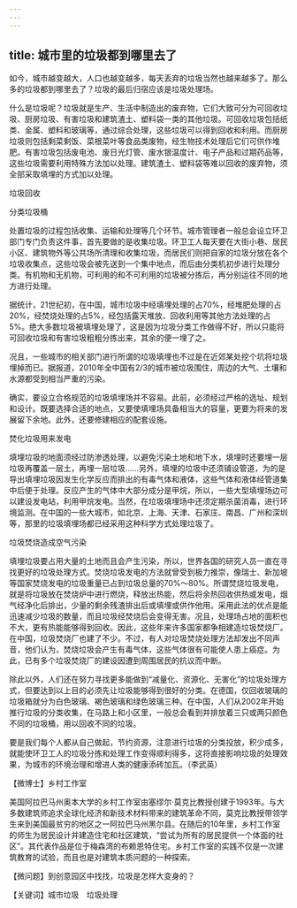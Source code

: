 ```yaml
---
---
---
```

title: 城市里的垃圾都到哪里去了
---






如今，城市越变越大，人口也越变越多，每天丢弃的垃圾当然也越来越多了。那么多的垃圾都到哪里去了？垃圾的最后归宿应该是垃圾处理场。

什么是垃圾呢？垃圾就是生产、生活中制造出的废弃物，它们大致可分为可回收垃圾、厨房垃圾、有害垃圾和建筑渣土、塑料袋一类的其他垃圾。可回收垃圾包括纸类、金属、塑料和玻璃等，通过综合处理，这些垃圾可以得到回收和利用。而厨房垃圾则包括剩菜剩饭、菜根菜叶等食品类废物，经生物技术处理后它们可供作堆肥。有害垃圾包括废电池、废日光灯管、废水银温度计、电子产品和过期药品等，这些垃圾需要利用特殊方法加以处理。建筑渣土、塑料袋等难以回收的废弃物，须全部采取填埋的方式加以处理。

垃圾回收



分类垃圾桶



处置垃圾的过程包括收集、运输和处理等几个环节。城市管理者一般总会设立环卫部门专门负责这件事，首先要做的是收集垃圾。环卫工人每天要在大街小巷、居民小区、建筑物外等公共场所清理和收集垃圾，而居民们则把自家的垃圾分放在各个垃圾收集点，这些垃圾会被先送到一个集中地点，而后由分类机初步进行处理分类。有机物和无机物，可利用的和不可利用的垃圾被分拣后，再分别运往不同的地方进行处理。

据统计，21世纪初，在中国，城市垃圾中经填埋处理的占70%，经堆肥处理的占20%，经焚烧处理的占5%，经包括露天堆放、回收利用等其他方法处理的占5%。绝大多数垃圾被填埋处理了，这是因为垃圾分类工作做得不好，所以只能将可回收垃圾和有害垃圾粗粗分拣出来，其余的便一埋了之。

况且，一些城市的相关部门进行所谓的垃圾填埋也不过是在近郊某处挖个坑将垃圾埋掉而已。据报道，2010年全中国有2/3的城市被垃圾围住，周边的大气、土壤和水源都受到相当严重的污染。

确实，要设立合格规范的垃圾填埋场并不容易。此前，必须经过严格的选址、规划和设计。既要选择合适的地点，又要使填埋场具备相当大的容量，更要为将来的发展留下余地。此外，还要修建相应的配套设施。

焚化垃圾用来发电



填埋垃圾的地面须经过防渗透处理，以避免污染土地和地下水，填埋时还要埋一层垃圾再覆盖一层土，再埋一层垃圾……另外，填埋的垃圾中还须铺设管道，为的是导出填埋垃圾因发生化学反应而排出的有毒气体和液体，这些气体和液体经管道集中后便于处理。反应产生的气体中大部分成分是甲烷，所以，一些大型填埋场边可以建设发电站，利用甲烷发电。当然，在垃圾填埋场中还须定期杀菌消毒，进行环境监测。在中国的一些大城市，如北京、上海、天津、石家庄、南昌、广州和深圳等，那里的垃圾填埋场都已经采用这种科学方式处理垃圾了。

垃圾焚烧造成空气污染



填埋垃圾要占用大量的土地而且会产生污染，所以，世界各国的研究人员一直在寻找更好的垃圾处理方式。焚烧垃圾发电的方法就曾受到极力推崇，像瑞士、新加坡等国家焚烧发电的垃圾重量已占到垃圾总量的70%～80%。所谓焚烧垃圾发电，就是将垃圾放在焚烧炉中进行燃烧，释放出热能，然后将余热回收供热或发电，烟气经净化后排出，少量的剩余残渣排出后或填埋或供作他用。采用此法的优点是能迅速减少垃圾的数量，而且垃圾经焚烧后会变得无害。况且，处理场占地的面积也不大，更有热能能够得到回收。因此，这些年来许多国家都争相建造垃圾焚烧厂。在中国，垃圾焚烧厂也建了不少。不过，有人对垃圾焚烧处理方法却发出不同声音，他们认为，焚烧垃圾会产生有毒气体，这些气体很有可能使人患上癌症。为此，已有多个垃圾焚烧厂的建设因遭到周围居民的抗议而中断。

除此以外，人们还在努力寻找更多能做到“减量化、资源化、无害化”的垃圾处理方式，但要达到以上目的必须先让垃圾能够得到很好的分类。在德国，仅回收玻璃的垃圾箱就分为白色玻璃、褐色玻璃和绿色玻璃三种。在中国，人们从2002年开始推行垃圾的分类收集，在马路上和小区里，一般总会看到并排放着三只或两只颜色不同的垃圾桶，用以回收不同的垃圾。

要是我们每个人都从自己做起，节约资源，注意进行垃圾的分类投放，积少成多，就能使环卫工人的垃圾分拣和处理工作变得顺利得多，这将直接影响垃圾的处理效果，为城市的环境治理和增进人类的健康添砖加瓦。（李武英）





【微博士】乡村工作室

美国阿拉巴马州奥本大学的乡村工作室由塞缪尔·莫克比教授创建于1993年。与大多数建筑师追求全球化经济和新技术材料带来的建筑革命不同，莫克比教授带领学生来到美国最贫穷的地区之一阿拉巴马州黑尔县。在随后的10年里，乡村工作室的师生为居民设计并建造住宅和社区建筑，“尝试为所有的居民提供一个体面的社区”。其代表作品是位于梅森湾的布赖恩特住宅。乡村工作室的实践不仅是一次建筑教育的试验，而且也是对建筑本质问题的一种探索。

【微问题】到创意园区中找找，垃圾是怎样大变身的？

【关键词】城市垃圾　垃圾处理